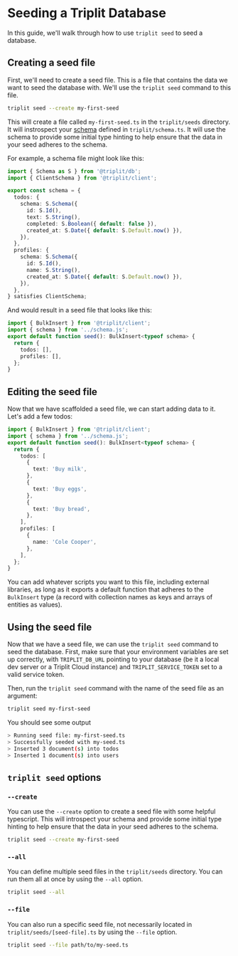 # Seeding a Triplit Database

In this guide, we'll walk through how to use `triplit seed` to seed a database.

## Creating a seed file

First, we'll need to create a seed file. This is a file that contains the data we want to seed the database with. We'll use the `triplit seed` command to this file.

```bash
triplit seed --create my-first-seed
```

This will create a file called `my-first-seed.ts` in the `triplit/seeds` directory. It will instrospect your [schema](/schemas) defined in `triplit/schema.ts`. It will use the schema to provide some initial type hinting to help ensure that the data in your seed adheres to the schema.

For example, a schema file might look like this:

```ts filename="triplit/schema.ts" copy
import { Schema as S } from '@triplit/db';
import { ClientSchema } from '@triplit/client';

export const schema = {
  todos: {
    schema: S.Schema({
      id: S.Id(),
      text: S.String(),
      completed: S.Boolean({ default: false }),
      created_at: S.Date({ default: S.Default.now() }),
    }),
  },
  profiles: {
    schema: S.Schema({
      id: S.Id(),
      name: S.String(),
      created_at: S.Date({ default: S.Default.now() }),
    }),
  },
} satisfies ClientSchema;
```

And would result in a seed file that looks like this:

```ts filename="triplit/seeds/my-first-seed.ts" copy
import { BulkInsert } from '@triplit/client';
import { schema } from '../schema.js';
export default function seed(): BulkInsert<typeof schema> {
  return {
    todos: [],
    profiles: [],
  };
}
```

## Editing the seed file

Now that we have scaffolded a seed file, we can start adding data to it. Let's add a few todos:

```ts filename="triplit/seeds/my-first-seed.ts" copy
import { BulkInsert } from '@triplit/client';
import { schema } from '../schema.js';
export default function seed(): BulkInsert<typeof schema> {
  return {
    todos: [
      {
        text: 'Buy milk',
      },
      {
        text: 'Buy eggs',
      },
      {
        text: 'Buy bread',
      },
    ],
    profiles: [
      {
        name: 'Cole Cooper',
      },
    ],
  };
}
```

You can add whatever scripts you want to this file, including external libraries, as long as it exports a default function that adheres to the `BulkInsert` type (a record with collection names as keys and arrays of entities as values).

## Using the seed file

Now that we have a seed file, we can use the `triplit seed` command to seed the database. First, make sure that your environment variables are set up correctly, with `TRIPLIT_DB_URL` pointing to your database (be it a local dev server or a Triplit Cloud instance) and `TRIPLIT_SERVICE_TOKEN` set to a valid service token.

Then, run the `triplit seed` command with the name of the seed file as an argument:

```bash copy
triplit seed my-first-seed
```

You should see some output

```bash
> Running seed file: my-first-seed.ts
> Successfully seeded with my-seed.ts
> Inserted 3 document(s) into todos
> Inserted 1 document(s) into users
```

## `triplit seed` options

### `--create`

You can use the `--create` option to create a seed file with some helpful typescript. This will introspect your schema and provide some initial type hinting to help ensure that the data in your seed adheres to the schema.

```bash copy
triplit seed --create my-first-seed
```

### `--all`

You can define multiple seed files in the `triplit/seeds` directory. You can run them all at once by using the `--all` option.

```bash copy
triplit seed --all
```

### `--file`

You can also run a specific seed file, not necessarily located in `triplit/seeds/[seed-file].ts` by using the `--file` option.

```bash copy
triplit seed --file path/to/my-seed.ts
```
